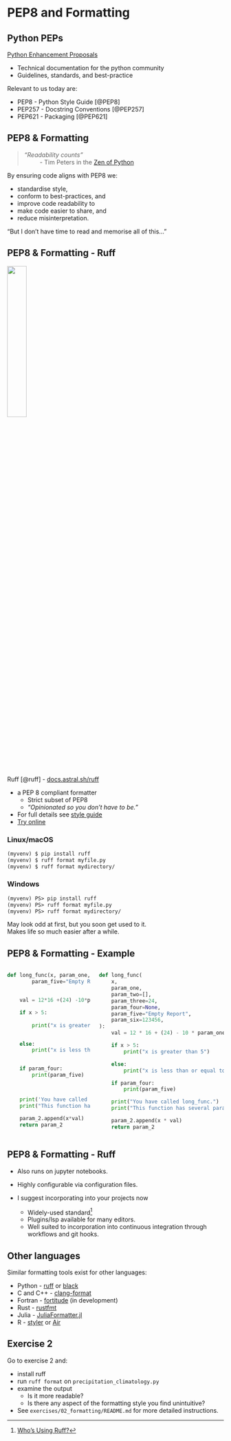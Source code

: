 # PEP8 and Formatting


<!-- ------------------------------------------------------------------------------ -->


## Python PEPs {.smaller}

[Python Enhancement Proposals](https://peps.python.org/)

- Technical documentation for the python community
- Guidelines, standards, and best-practice

Relevant to us today are:

* PEP8 - Python Style Guide [@PEP8]
* PEP257 - Docstring Conventions [@PEP257]
* PEP621 - Packaging [@PEP621]


<!-- ------------------------------------------------------------------------------ -->


## PEP8 & Formatting {.smaller}

> _“Readability counts”_\
> &emsp; &emsp; - Tim Peters in the [Zen of Python](https://peps.python.org/pep-0020/)

By ensuring code aligns with PEP8 we:

- standardise style,
- conform to best-practices, and
- improve code readability to
- make code easier to share, and
- reduce misinterpretation.

::: {.fragment}
"But I don't have time to read and memorise all of this..."
:::


<!-- ------------------------------------------------------------------------------ -->


## PEP8 & Formatting - Ruff {.smaller}

![]( https://docs.astral.sh/ruff/assets/bolt.svg ){.absolute top=20% right=20% height=30%}

Ruff [@ruff] - [docs.astral.sh/ruff](https://docs.astral.sh/ruff/)

- a PEP 8 compliant formatter
  - Strict subset of PEP8
  - _"Opinionated so you don't have to be."_
- For full details see [style guide](https://docs.astral.sh/ruff/formatter/#style-guide)
- [Try online](https://play.ruff.rs/?secondary=Format)

::: {.panel-tabset}

### Linux/macOS

``` default
(myvenv) $ pip install ruff
(myvenv) $ ruff format myfile.py
(myvenv) $ ruff format mydirectory/
```

### Windows

```default
(myvenv) PS> pip install ruff
(myvenv) PS> ruff format myfile.py
(myvenv) PS> ruff format mydirectory/
```
:::

::: {.notes}
May look odd at first, but you soon get used to it.\
Makes life so much easier after a while.
:::


<!-- ------------------------------------------------------------------------------ -->


## PEP8 & Formatting - Example {.smaller}

:::: {.columns}
::: {.column width="50%"}
```python
def long_func(x, param_one, param_two=[], param_three=24, param_four=None,
        param_five="Empty Report", param_six=123456):


    val = 12*16 +(24) -10*param_one +  param_six

    if x > 5:
        
        print("x is greater than 5")


    else:
        print("x is less than or equal to 5")


    if param_four:
        print(param_five)



    print('You have called long_func.')
    print("This function has several params.")

    param_2.append(x*val)
    return param_2

```
:::
::: {.column}
```python
def long_func(
    x,
    param_one,
    param_two=[],
    param_three=24,
    param_four=None,
    param_five="Empty Report",
    param_six=123456,
):
    val = 12 * 16 + (24) - 10 * param_one + param_six

    if x > 5:
        print("x is greater than 5")

    else:
        print("x is less than or equal to 5")

    if param_four:
        print(param_five)

    print("You have called long_func.")
    print("This function has several params.")

    param_2.append(x * val)
    return param_2
```
:::
::::


<!-- ------------------------------------------------------------------------------ -->


## PEP8 & Formatting - Ruff {.smaller}

- Also runs on jupyter notebooks.

- Highly configurable via configuration files.

- I suggest incorporating into your projects now
  - Widely-used standard^[[Who's Using Ruff?](https://github.com/astral-sh/ruff#whos-using-ruff)]
  - Plugins/lsp available for many editors.
  - Well suited to incorporation into continuous integration through workflows and git hooks.


<!-- ------------------------------------------------------------------------------ -->


## Other languages {.smaller}

Similar formatting tools exist for other languages:

- Python - [ruff](https://docs.astral.sh/ruff/) or
  [black](https://black.readthedocs.io/en/stable/index.html)
- C and C++ - [clang-format](https://clang.llvm.org/docs/ClangFormat.html)
- Fortran - [fortitude](https://github.com/PlasmaFAIR/fortitude) (in development)
- Rust - [rustfmt](https://github.com/rust-lang/rustfmt)
- Julia - [JuliaFormatter.jl](https://github.com/domluna/JuliaFormatter.jl)
- R - [styler](https://github.com/r-lib/styler) or [Air](https://github.com/posit-dev/air)


<!-- ------------------------------------------------------------------------------ -->


## Exercise 2 {.smaller}

Go to exercise 2 and:

- install ruff
- run `ruff format` on `precipitation_climatology.py`
- examine the output
  - Is it more readable?
  - Is there any aspect of the formatting style you find unintuitive?
- See `exercises/02_formatting/README.md` for more detailed instructions.


<!-- ------------------------------------------------------------------------------ -->
